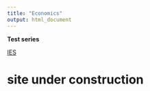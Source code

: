 ```yaml
---
title: "Economics"
output: html_document
---
```




**Test series**    

[IES](Test-series-IES.html)  

# site under construction

